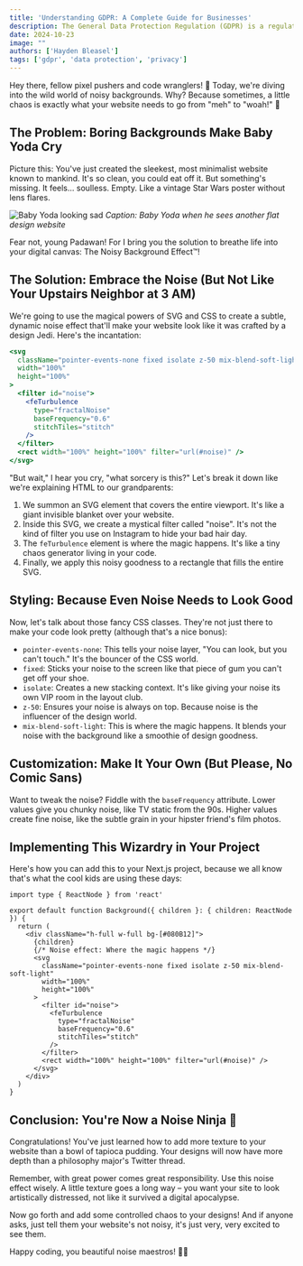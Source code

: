 ```yaml
---
title: 'Understanding GDPR: A Complete Guide for Businesses'
description: The General Data Protection Regulation (GDPR) is a regulation in EU law on data protection and privacy in the European Union (EU) and the European Economic Area (EEA). It's essential for businesses to understand how it works to ensure compliance and avoid hefty fines.
date: 2024-10-23
image: ""
authors: ['Hayden Bleasel']
tags: ['gdpr', 'data protection', 'privacy']
---
```


Hey there, fellow pixel pushers and code wranglers! 👋 Today, we're diving into the wild world of noisy backgrounds. Why? Because sometimes, a little chaos is exactly what your website needs to go from "meh" to "woah!" 🎉

## The Problem: Boring Backgrounds Make Baby Yoda Cry

Picture this: You've just created the sleekest, most minimalist website known to mankind. It's so clean, you could eat off it. But something's missing. It feels... soulless. Empty. Like a vintage Star Wars poster without lens flares.

![Baby Yoda looking sad](/baby_yoda.jpg)
*Caption: Baby Yoda when he sees another flat design website*

Fear not, young Padawan! For I bring you the solution to breathe life into your digital canvas: The Noisy Background Effect™!

## The Solution: Embrace the Noise (But Not Like Your Upstairs Neighbor at 3 AM)

We're going to use the magical powers of SVG and CSS to create a subtle, dynamic noise effect that'll make your website look like it was crafted by a design Jedi. Here's the incantation:

```jsx
<svg
  className="pointer-events-none fixed isolate z-50 mix-blend-soft-light"
  width="100%"
  height="100%"
>
  <filter id="noise">
    <feTurbulence
      type="fractalNoise"
      baseFrequency="0.6"
      stitchTiles="stitch"
    />
  </filter>
  <rect width="100%" height="100%" filter="url(#noise)" />
</svg>
```

"But wait," I hear you cry, "what sorcery is this?" Let's break it down like we're explaining HTML to our grandparents:

1. We summon an SVG element that covers the entire viewport. It's like a giant invisible blanket over your website.
2. Inside this SVG, we create a mystical filter called "noise". It's not the kind of filter you use on Instagram to hide your bad hair day.
3. The `feTurbulence` element is where the magic happens. It's like a tiny chaos generator living in your code.
4. Finally, we apply this noisy goodness to a rectangle that fills the entire SVG.

## Styling: Because Even Noise Needs to Look Good

Now, let's talk about those fancy CSS classes. They're not just there to make your code look pretty (although that's a nice bonus):

- `pointer-events-none`: This tells your noise layer, "You can look, but you can't touch." It's the bouncer of the CSS world.
- `fixed`: Sticks your noise to the screen like that piece of gum you can't get off your shoe.
- `isolate`: Creates a new stacking context. It's like giving your noise its own VIP room in the layout club.
- `z-50`: Ensures your noise is always on top. Because noise is the influencer of the design world.
- `mix-blend-soft-light`: This is where the magic happens. It blends your noise with the background like a smoothie of design goodness.

## Customization: Make It Your Own (But Please, No Comic Sans)

Want to tweak the noise? Fiddle with the `baseFrequency` attribute. Lower values give you chunky noise, like TV static from the 90s. Higher values create fine noise, like the subtle grain in your hipster friend's film photos.

## Implementing This Wizardry in Your Project

Here's how you can add this to your Next.js project, because we all know that's what the cool kids are using these days:

```tsx
import type { ReactNode } from 'react'

export default function Background({ children }: { children: ReactNode }) {
  return (
    <div className="h-full w-full bg-[#080B12]">
      {children}
      {/* Noise effect: Where the magic happens */}
      <svg
        className="pointer-events-none fixed isolate z-50 mix-blend-soft-light"
        width="100%"
        height="100%"
      >
        <filter id="noise">
          <feTurbulence
            type="fractalNoise"
            baseFrequency="0.6"
            stitchTiles="stitch"
          />
        </filter>
        <rect width="100%" height="100%" filter="url(#noise)" />
      </svg>
    </div>
  )
}
```

## Conclusion: You're Now a Noise Ninja 🥷

Congratulations! You've just learned how to add more texture to your website than a bowl of tapioca pudding. Your designs will now have more depth than a philosophy major's Twitter thread.

Remember, with great power comes great responsibility. Use this noise effect wisely. A little texture goes a long way – you want your site to look artistically distressed, not like it survived a digital apocalypse.

Now go forth and add some controlled chaos to your designs! And if anyone asks, just tell them your website's not noisy, it's just very, very excited to see them.

Happy coding, you beautiful noise maestros! 🎨✨